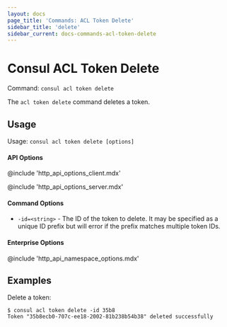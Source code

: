```yaml
---
layout: docs
page_title: 'Commands: ACL Token Delete'
sidebar_title: 'delete'
sidebar_current: docs-commands-acl-token-delete
---
```


# Consul ACL Token Delete

Command: `consul acl token delete`

The `acl token delete` command deletes a token.

## Usage

Usage: `consul acl token delete [options]`

#### API Options

@include 'http_api_options_client.mdx'

@include 'http_api_options_server.mdx'

#### Command Options

- `-id=<string>` - The ID of the token to delete. It may be specified as a
  unique ID prefix but will error if the prefix matches multiple token IDs.

#### Enterprise Options

@include 'http_api_namespace_options.mdx'

## Examples

Delete a token:

```shell
$ consul acl token delete -id 35b8
Token "35b8ecb0-707c-ee18-2002-81b238b54b38" deleted successfully
```
